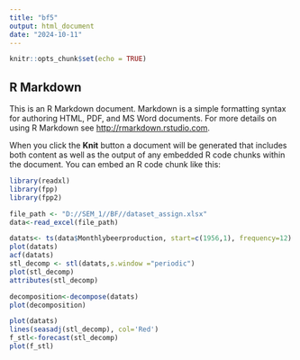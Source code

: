 ---
title: "bf5"
output: html_document
date: "2024-10-11"
---

```{r setup, include=FALSE}
knitr::opts_chunk$set(echo = TRUE)
```

## R Markdown

This is an R Markdown document. Markdown is a simple formatting syntax for authoring HTML, PDF, and MS Word documents. For more details on using R Markdown see <http://rmarkdown.rstudio.com>.

When you click the **Knit** button a document will be generated that includes both content as well as the output of any embedded R code chunks within the document. You can embed an R code chunk like this:

```{r}
library(readxl)
library(fpp)
library(fpp2)

file_path <- "D://SEM_1//BF//dataset_assign.xlsx"
data<-read_excel(file_path)

datats<- ts(data$Monthlybeerproduction, start=c(1956,1), frequency=12)
plot(datats)
acf(datats)
stl_decomp <- stl(datats,s.window ="periodic")
plot(stl_decomp)
attributes(stl_decomp)

decomposition<-decompose(datats)
plot(decomposition)

plot(datats)
lines(seasadj(stl_decomp), col='Red')
f_stl<-forecast(stl_decomp)
plot(f_stl)


 
```

